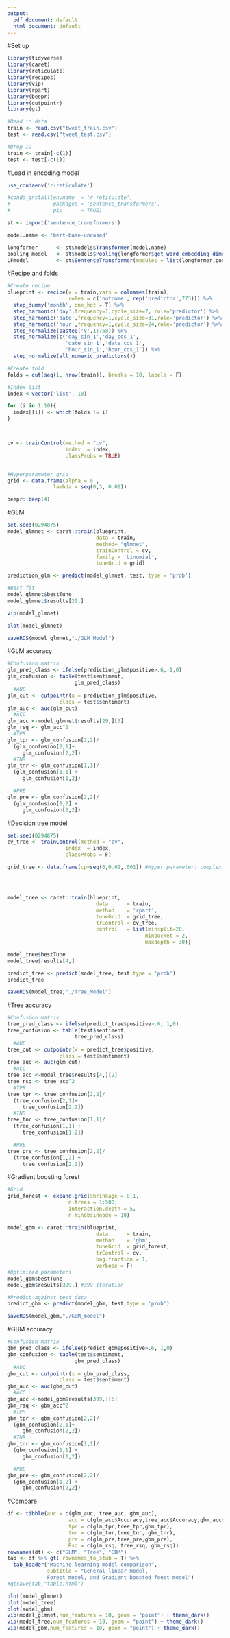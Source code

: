 ```yaml
---
output:
  pdf_document: default
  html_document: default
---
```

#Set up 
```r
library(tidyverse)
library(caret)
library(reticulate)
library(recipes)
library(vip)
library(rpart)
library(beepr)
library(cutpointr)
library(gt)

#Read in data
train <- read.csv("tweet_train.csv")
test <- read.csv("tweet_test.csv")

#Drop ID
train <- train[-c(1)] 
test <- test[-c(1)] 
```

#Load in encoding model
```r
use_condaenv('r-reticulate')

#conda_install(envname  = 'r-reticulate',
#              packages = 'sentence_transformers',
#              pip      = TRUE)

st <- import('sentence_transformers')

model.name <- 'bert-base-uncased'

longformer      <- st$models$Transformer(model.name)
pooling_model   <- st$models$Pooling(longformer$get_word_embedding_dimension())
LFmodel         <- st$SentenceTransformer(modules = list(longformer,pooling_model))

```

#Recipe and folds 
```r
#Create recipe
blueprint <- recipe(x = train,vars = colnames(train), 
                    roles = c('outcome', rep('predictor',773))) %>% 
  step_dummy('month', one_hot = T) %>% 
  step_harmonic('day',frequency=1,cycle_size=7, role='predictor') %>%
  step_harmonic('date',frequency=1,cycle_size=31,role='predictor') %>%
  step_harmonic('hour',frequency=1,cycle_size=24,role='predictor') %>%
  step_normalize(paste0('V',1:768)) %>%
  step_normalize(c('day_sin_1','day_cos_1',
                   'date_sin_1','date_cos_1',
                   'hour_sin_1','hour_cos_1')) %>%
  step_normalize(all_numeric_predictors())

#Create fold 
folds = cut(seq(1, nrow(train)), breaks = 10, labels = F)

#Index list
index <-vector('list', 10)

for (i in 1:10){
  index[[i]] <- which(folds != i)
}



cv <- trainControl(method = "cv",
                   index  = index,
                   classProbs = TRUE)


#Hyperparameter grid 
grid <- data.frame(alpha = 0 , 
               lambda = seq(0,3, 0.01))

beepr::beep(4)
```

#GLM
```r
set.seed(0294875)
model_glmnet <- caret::train(blueprint, 
                             data = train,
                             method= "glmnet",
                             trainControl = cv,
                             family = 'binomial',
                             tuneGrid = grid)

prediction_glm <- predict(model_glmnet, test, type = 'prob')

#Best fit 
model_glmnet$bestTune
model_glmnet$results[29,]

vip(model_glmnet)

plot(model_glmnet)

saveRDS(model_glmnet,"./GLM_Model")
```

#GLM accuracy 
```r
#Confusion matrix
glm_pred_class <- ifelse(prediction_glm$positive>.6, 1,0)
glm_confusion <- table(test$sentiment,
                      glm_pred_class)
  #AUC
glm_cut <- cutpointr(x = prediction_glm$positive,
                 class = test$sentiment)
glm_auc <- auc(glm_cut) 
  #ACC
glm_acc <-model_glmnet$results[29,][3]
glm_rsq <- glm_acc^2
  #TPR
glm_tpr <- glm_confusion[2,2]/
  (glm_confusion[2,1]+
     glm_confusion[2,2])
  #TNR
glm_tnr <- glm_confusion[1,1]/
  (glm_confusion[1,1] + 
     glm_confusion[1,2])

  #PRE
glm_pre <- glm_confusion[2,2]/
  (glm_confusion[1,2] +
     glm_confusion[2,2])
```

#Decision tree model 
```r
set.seed(0294875)
cv_tree <- trainControl(method = "cv",
                   index  = index,
                   classProbs = F)

grid_tree <- data.frame(cp=seq(0,0.02,.001)) #Hyper parameter: complexity parameter




model_tree <- caret::train(blueprint,
                             data      = train,
                             method    = 'rpart',
                             tuneGrid  = grid_tree,
                             trControl = cv_tree,
                             control   = list(minsplit=20,
                                             minbucket = 2,
                                             maxdepth = 30))

model_tree$bestTune
model_tree$results[4,]

predict_tree <- predict(model_tree, test,type = 'prob')
predict_tree

saveRDS(model_tree,"./Tree_Model")

```

#Tree accuracy 
```r
#Confusion matrix
tree_pred_class <- ifelse(predict_tree$positive>.6, 1,0)
tree_confusion <- table(test$sentiment,
                      tree_pred_class)
  #AUC
tree_cut <- cutpointr(x = predict_tree$positive,
                 class = test$sentiment)
tree_auc <- auc(glm_cut) 
  #ACC
tree_acc <-model_tree$results[4,][2]
tree_rsq <- tree_acc^2
  #TPR
tree_tpr <- tree_confusion[2,2]/
  (tree_confusion[2,1]+
     tree_confusion[2,2])
  #TNR
tree_tnr <- tree_confusion[1,1]/
  (tree_confusion[1,1] + 
     tree_confusion[1,2])

  #PRE
tree_pre <- tree_confusion[2,2]/
  (tree_confusion[1,2] +
     tree_confusion[2,2])
```

#Gradient boosting forest
```r
#Grid
grid_forest <- expand.grid(shrinkage = 0.1,
                    n.trees = 1:500,
                    interaction.depth = 5,
                    n.minobsinnode = 10) 

model_gbm <- caret::train(blueprint,
                             data      = train,
                             method    = 'gbm',
                             tuneGrid  = grid_forest,
                             trControl = cv,
                             bag.fraction = 1,
                             verbose = F)
#Optimized parameters
model_gbm$bestTune
model_gbm$results[399,] #399 iteration

#Predict against test data
predict_gbm <- predict(model_gbm, test,type = 'prob')

saveRDS(model_gbm,"./GBM_model")
```

#GBM accuracy 
```r
#Confusion matrix
gbm_pred_class <- ifelse(predict_gbm$positive>.6, 1,0)
gbm_confusion <- table(test$sentiment,
                      gbm_pred_class)
  #AUC
gbm_cut <- cutpointr(x = gbm_pred_class,
                 class = test$sentiment)
gbm_auc <- auc(gbm_cut) 
  #ACC
gbm_acc <-model_gbm$results[399,][5]
gbm_rsq <- gbm_acc^2
  #TPR
gbm_tpr <- gbm_confusion[2,2]/
  (gbm_confusion[2,1]+
     gbm_confusion[2,2])
  #TNR
gbm_tnr <- gbm_confusion[1,1]/
  (gbm_confusion[1,1] + 
     gbm_confusion[1,2])

  #PRE
gbm_pre <- gbm_confusion[2,2]/
  (gbm_confusion[1,2] +
     gbm_confusion[2,2])
```

#Compare
```r
df <- tibble(auc = c(glm_auc, tree_auc, gbm_auc),
                    acc = c(glm_acc$Accuracy,tree_acc$Accuracy,gbm_acc$Accuracy),
                    tpr = c(glm_tpr,tree_tpr,gbm_tpr),
                    tnr = c(glm_tnr,tree_tnr, gbm_tnr),
                    pre = c(glm_pre,tree_pre,gbm_pre),
                    Rsq = c(glm_rsq, tree_rsq, gbm_rsq))
rownames(df) <- c("GLM", "Tree", "GBM")
tab <- df %>% gt( rownames_to_stub = T) %>% 
  tab_header("Machine learning model comparison",
             subtitle = "General linear model,
             Forest model, and Gradient boosted foest model")
#gtsave(tab,"table.html")

plot(model_glmnet)
plot(model_tree)
plot(model_gbm)
vip(model_glmnet,num_features = 10, geom = "point") + theme_dark()
vip(model_tree,num_features = 10, geom = "point") + theme_dark()
vip(model_gbm,num_features = 10, geom = "point") + theme_dark()


```

